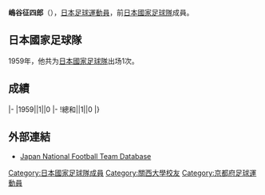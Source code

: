 {{Infobox football biography
|name=嶋谷征四郎
|image=
|fullname=嶋谷征四郎
|birth_date={{Birth date|1938|11|6}}
|cityofbirth=[[京都府|京都府]]
|countryofbirth=[[日本|日本]]
|dateofdeath={{Death date and age|2001|10|24|1938|11|6}}
|height=
|position=[[中场|中场]]
|currentclub=
|years=1961-1965
|clubs=[[JEF聯市原·千葉|古河電工]]
|caps(goals)=
|nationalyears=1959
|nationalteam=[[日本國家足球隊|日本]]
|nationalcaps(goals)=1 (0)
}}
'''嶋谷征四郎'''（{{Bd|1938年|11月6日|2001年|10月24日}}），[[日本|日本]][[足球|足球]][[運動員|運動員]]，前[[日本國家足球隊|日本國家足球隊]]成員。

==日本國家足球隊==
1959年，他共为[[日本國家足球隊|日本國家足球隊]]出场1次。

==成績==
{{Football player national team statistics|JPN}}
|-
|1959||1||0
|-
!總和||1||0
|}

==外部連結==
{{Reflist}}
*[https://web.archive.org/web/20130921121945/http://www.japannationalfootballteam.com/en/players/shimatani_seishiro.html Japan National Football Team Database]

{{Japan-sport-bio-stub}}
{{Soccer-player-stub}}
[[Category:日本國家足球隊成員|Category:日本國家足球隊成員]]
[[Category:關西大學校友|Category:關西大學校友]]
[[Category:京都府足球運動員|Category:京都府足球運動員]]